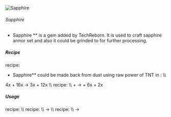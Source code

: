 ![Sapphire](/mods/techreborn/sapphire.png)

###### Sapphire

- Sapphire ** is a gem added by TechReborn. It is used to craft
        sapphire armor set and also it could be grinded to
        <Mcitem id="techreborn:sapphire_dust"/> for
        further processing.


##### Recipe

<Mcitem id="minecraft:crafting_table"/> recipe:
<Recipe recipe=" input air air air input air
techreborn:block_of_sapphire air input air air air output
techreborn:sapphire,9 "/>

- Sapphire** could be made back from dust using raw power of TNT
        in
        <Mcitem id="techreborn:implosion_compressor"/>:
        \\\\

4x<Mcitem id="techreborn:sapphire_dust"/> +
16x<Mcitem id="minecraft:TNT"/> -\>
3x<Mcitem id="techreborn:sapphire"/> +
12x<Mcitem id="techreborn:dark_ashes"/> \\\\
<Mcitem id="techreborn:industrial_grinder"/> recipe:
\\\\ <Mcitem id="techreborn:sapphire_ore"/> +
<Mcitem id="techreborn:water_cell"/> -\>
<Mcitem id="techreborn:sapphire"/> +
6x<Mcitem id="techreborn:small_pile_of_sapphire_dust"/> +
2x<Mcitem id="techreborn:small_pile_of_peridot"/>

##### Usage

<Mcitem id="minecraft:crafting_table"/> recipe:
<Recipe recipe=" input techreborn:sapphire techreborn:sapphire
techreborn:sapphire input techreborn:sapphire techreborn:sapphire
techreborn:sapphire input techreborn:sapphire techreborn:sapphire
techreborn:sapphire output techreborn:block_of_sapphire
"/> <Recipe recipe=" input air techreborn:sapphire
air input air techreborn:sapphire air input air minecraft:stick air
output techreborn:sapphire_sword "/>
<Recipe recipe=" input techreborn:sapphire techreborn:sapphire
techreborn:sapphire input air minecraft:stick air input air
minecraft:stick air output techreborn:sapphire_pickaxe
"/> <Recipe recipe=" input techreborn:sapphire
techreborn:sapphire air input techreborn:sapphire minecraft:stick air
input air minecraft:stick air output techreborn:sapphire_axe
"/> <Recipe recipe=" input techreborn:sapphire
techreborn:sapphire air input air minecraft:stick air input air
minecraft:stick air output techreborn:sapphire_hoe "/>
\\\\ <Recipe recipe=" input air techreborn:sapphire air input air
minecraft:stick air input air minecraft:stick air output
techreborn:sapphire_shovel "/> <Recipe recipe="
input air air air input techreborn:sapphire techreborn:sapphire
techreborn:sapphire input techreborn:sapphire air techreborn:sapphire
output techreborn:sapphire_helmet "/>
<Recipe recipe=" input techreborn:sapphire air techreborn:sapphire
input techreborn:sapphire techreborn:sapphire techreborn:sapphire input
techreborn:sapphire techreborn:sapphire techreborn:sapphire output
techreborn:sapphire_chestplate "/> <Recipe recipe="
input techreborn:sapphire techreborn:sapphire techreborn:sapphire input
techreborn:sapphire air techreborn:sapphire input techreborn:sapphire
air techreborn:sapphire output techreborn:sapphire_leggings
"/> <Recipe recipe=" input air air air input
techreborn:sapphire air techreborn:sapphire input techreborn:sapphire
air techreborn:sapphire output techreborn:sapphire_boots
"/>
<Mcitem id="techreborn:grinder"/> recipe: \\\\
<Mcitem id="techreborn:sapphire"/> -\>
<Mcitem id="techreborn:sapphire_dust"/> \\\\
<Mcitem id="techreborn:compressor"/> recipe: \\\\
<Mcitem id="techreborn:sapphire"/> -\>
<Mcitem id="techreborn:sapphire_plate"/>
